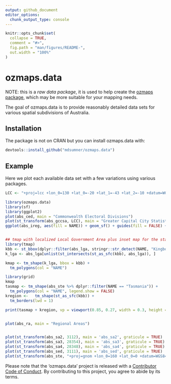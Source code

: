 ```yaml
---
output: github_document
editor_options: 
  chunk_output_type: console
---
```


<!-- README.md is generated from README.Rmd. Please edit that file -->

```r
knitr::opts_chunk$set(
  collapse = TRUE,
  comment = "#>",
  fig.path = "man/figures/README-",
  out.width = "100%"
)
```
# ozmaps.data

NOTE: this is a *raw data package*, it is used to help create the [ozmaps package](https://github.com/mdsumner/ozmaps), which may be more suitable for your mapping needs. 


The goal of ozmaps.data is to provide reasonably detailed data sets for various spatial subdivisions of Australia. 


## Installation

The package is not on CRAN but you can install ozmaps.data with:

``` r
devtools::install_github("mdsumner/ozmaps.data")
```

## Example

Here we plot each available data set with a few variations using various packages. 

```r
LCC <- "+proj=lcc +lon_0=130 +lat_0=-20 +lat_1=-43 +lat_2=-10 +datum=WGS84"

library(ozmaps.data)
library(sf)
library(ggplot2)
plot(abs_ced, main = "Commonwealth Electoral Divisions")
plot(st_transform(abs_gccsa, LCC), main = "Greater Capital City Statistical Areas", graticule = TRUE)
ggplot(abs_ireg, aes(fill = NAME)) + geom_sf() + guides(fill = FALSE) + coord_sf(crs = 3577)  + ggtitle("Indigenous Regions (EPSG:3577)")


## tmap with localized Local Government Area plus inset map for the state
library(tmap)
kbb <- st_bbox(dplyr::filter(abs_lga, stringr::str_detect(NAME, "Kingborough")))
k_lga <- abs_lga[unlist(st_intersects(st_as_sfc(kbb), abs_lga)), ]

kmap <- tm_shape(k_lga, bbox = kbb) +
  tm_polygons(col = "NAME")

library(grid)
kmap 
tasmap <- tm_shape(abs_ste %>% dplyr::filter(NAME == "Tasmania")) +
  tm_polygons(col = "NAME", legend.show = FALSE) 
kregion <-   tm_shape(st_as_sfc(kbb)) + 
  tm_borders(lwd = 1) 

print(tasmap + kregion, vp = viewport(0.85, 0.27, width = 0.3, height = 0.5))


plot(abs_ra, main = "Regional Areas")


plot(st_transform(abs_sa2, 3112), main = 'abs_sa2', graticule = TRUE)
plot(st_transform(abs_sa3, 28354), main = 'abs_sa3', graticule = TRUE)
plot(st_transform(abs_sa4, 28348), main = 'abs_sa4', graticule = TRUE)
plot(st_transform(abs_sed, 3111), main = 'abs_sed', graticule = TRUE)
plot(st_transform(abs_ste, "+proj=gnom +lon_0=160 +lat_0=0 +datum=WGS84"), main = 'abs_ste', graticule = TRUE)

```


Please note that the 'ozmaps.data' project is released with a [Contributor Code of Conduct](CODE_OF_CONDUCT.md). By contributing to this project, you agree to abide by its terms.
